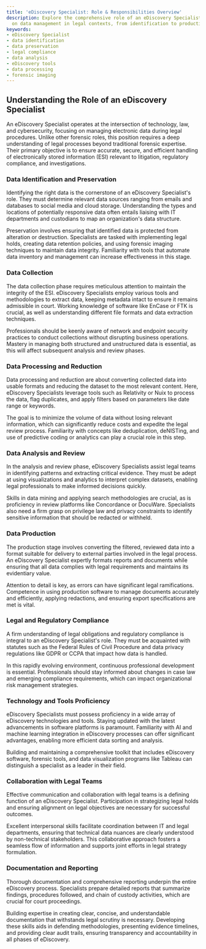 ```yaml
---
title: 'eDiscovery Specialist: Role & Responsibilities Overview'
description: Explore the comprehensive role of an eDiscovery Specialist, focusing
  on data management in legal contexts, from identification to production.
keywords:
- eDiscovery Specialist
- data identification
- data preservation
- legal compliance
- data analysis
- eDiscovery tools
- data processing
- forensic imaging
---
```


## Understanding the Role of an eDiscovery Specialist

An eDiscovery Specialist operates at the intersection of technology, law, and cybersecurity, focusing on managing electronic data during legal procedures. Unlike other forensic roles, this position requires a deep understanding of legal processes beyond traditional forensic expertise. Their primary objective is to ensure accurate, secure, and efficient handling of electronically stored information (ESI) relevant to litigation, regulatory compliance, and investigations.

### Data Identification and Preservation

Identifying the right data is the cornerstone of an eDiscovery Specialist's role. They must determine relevant data sources ranging from emails and databases to social media and cloud storage. Understanding the types and locations of potentially responsive data often entails liaising with IT departments and custodians to map an organization's data structure.

Preservation involves ensuring that identified data is protected from alteration or destruction. Specialists are tasked with implementing legal holds, creating data retention policies, and using forensic imaging techniques to maintain data integrity. Familiarity with tools that automate data inventory and management can increase effectiveness in this stage.

### Data Collection

The data collection phase requires meticulous attention to maintain the integrity of the ESI. eDiscovery Specialists employ various tools and methodologies to extract data, keeping metadata intact to ensure it remains admissible in court. Working knowledge of software like EnCase or FTK is crucial, as well as understanding different file formats and data extraction techniques.

Professionals should be keenly aware of network and endpoint security practices to conduct collections without disrupting business operations. Mastery in managing both structured and unstructured data is essential, as this will affect subsequent analysis and review phases.

### Data Processing and Reduction

Data processing and reduction are about converting collected data into usable formats and reducing the dataset to the most relevant content. Here, eDiscovery Specialists leverage tools such as Relativity or Nuix to process the data, flag duplicates, and apply filters based on parameters like date range or keywords.

The goal is to minimize the volume of data without losing relevant information, which can significantly reduce costs and expedite the legal review process. Familiarity with concepts like deduplication, deNISTing, and use of predictive coding or analytics can play a crucial role in this step.

### Data Analysis and Review

In the analysis and review phase, eDiscovery Specialists assist legal teams in identifying patterns and extracting critical evidence. They must be adept at using visualizations and analytics to interpret complex datasets, enabling legal professionals to make informed decisions quickly.

Skills in data mining and applying search methodologies are crucial, as is proficiency in review platforms like Concordance or DocuWare. Specialists also need a firm grasp on privilege law and privacy constraints to identify sensitive information that should be redacted or withheld.

### Data Production

The production stage involves converting the filtered, reviewed data into a format suitable for delivery to external parties involved in the legal process. An eDiscovery Specialist expertly formats reports and documents while ensuring that all data complies with legal requirements and maintains its evidentiary value.

Attention to detail is key, as errors can have significant legal ramifications. Competence in using production software to manage documents accurately and efficiently, applying redactions, and ensuring export specifications are met is vital.

### Legal and Regulatory Compliance

A firm understanding of legal obligations and regulatory compliance is integral to an eDiscovery Specialist's role. They must be acquainted with statutes such as the Federal Rules of Civil Procedure and data privacy regulations like GDPR or CCPA that impact how data is handled.

In this rapidly evolving environment, continuous professional development is essential. Professionals should stay informed about changes in case law and emerging compliance requirements, which can impact organizational risk management strategies.

### Technology and Tools Proficiency

eDiscovery Specialists must possess proficiency in a wide array of eDiscovery technologies and tools. Staying updated with the latest advancements in software platforms is paramount. Familiarity with AI and machine learning integration in eDiscovery processes can offer significant advantages, enabling more efficient data sorting and analysis.

Building and maintaining a comprehensive toolkit that includes eDiscovery software, forensic tools, and data visualization programs like Tableau can distinguish a specialist as a leader in their field.

### Collaboration with Legal Teams

Effective communication and collaboration with legal teams is a defining function of an eDiscovery Specialist. Participation in strategizing legal holds and ensuring alignment on legal objectives are necessary for successful outcomes.

Excellent interpersonal skills facilitate coordination between IT and legal departments, ensuring that technical data nuances are clearly understood by non-technical stakeholders. This collaborative approach fosters a seamless flow of information and supports joint efforts in legal strategy formulation.

### Documentation and Reporting

Thorough documentation and comprehensive reporting underpin the entire eDiscovery process. Specialists prepare detailed reports that summarize findings, procedures followed, and chain of custody activities, which are crucial for court proceedings.

Building expertise in creating clear, concise, and understandable documentation that withstands legal scrutiny is necessary. Developing these skills aids in defending methodologies, presenting evidence timelines, and providing clear audit trails, ensuring transparency and accountability in all phases of eDiscovery.